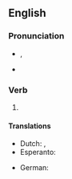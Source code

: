 ==English==

===Pronunciation===
* {{enPR|pär-to͝ok'}}, {{IPA|en|/pɑɹˈtuk/}}
* {{rhymes|en|uk|s=2}}

===Verb===
{{head|en|verb form}}

# {{en-simple past of|partake}}

====Translations====
{{trans-top|simple past of partake}}
* Dutch: {{t+|nl|nam deel}}, {{t+|nl|namen deel}}
* Esperanto: {{t|eo|partoprenis}}
{{trans-mid}}
* German: {{t+|de|nahm teil}}
{{trans-bottom}}
